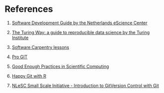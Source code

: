 # References

1. [Software Development Guide by the Netherlands eScience Center](https://guide.esciencecenter.nl/)

2. [The Turing Way: a guide to reproducible data science by the Turing Institute](https://book.the-turing-way.org/)

3. [Software Carpentry lessons](https://github.com/swcarpentry/swcarpentry)

4. [Pro GIT](https://www.git-scm.com/book/en/v2)

5. [Good Enough Practices in Scientific Computing](https://journals.plos.org/ploscompbiol/article?id=10.1371/journal.pcbi.1005510)

6. [Happy Git with R](https://happygitwithr.com/)

7. [NLeSC Small Scale Initiative - Introduction to GitVersion Control with Git](https://bvreede.github.io/presentations/presentations/2021-05-18_Git-intro-escience.html#1)
